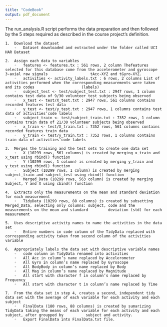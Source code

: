 ```yaml
---
title: "CodeBook"
output: pdf_document
---
```


The run_analysis.R script performs the data preparation and then followed by the 5 steps required as described in the course project’s definition.

	1.	Download the dataset
      	◦	Dataset downloaded and extracted under the folder called UCI HAR Dataset
		
	2.	Assign each data to variables
    	◦	features <- features.tx : 561 rows, 2 column Thefeatures selected for this database come from the accelerometer and gyroscope 3-axial raw signals                   tAcc-XYZ and tGyro-XYZ.
	    ◦	activities <- activity_labels.txt : 6 rows, 2 columns List of activities performed when the corresponding measurements were taken and its codes                     (labels)
    	◦	subject_test <- test/subject_test.txt : 2947 rows, 1 column contains test data of 9/30 volunteer test subjects being observed
    	◦	x_test <- test/X_test.txt : 2947 rows, 561 columns contains recorded features test data
	    ◦	y_test <- test/y_test.txt : 2947 rows, 1 columns contains test data of activities’code labels
	    ◦	subject_train <- test/subject_train.txt : 7352 rows, 1 column contains train data of 21/30 volunteer subjects being observed
	    ◦	x_train <- test/X_train.txt : 7352 rows, 561 columns contains recorded features train data
	    ◦	y_train <- test/y_train.txt : 7352 rows, 1 columns contains train data of activities’code labels
		
	3.	Merges the training and the test sets to create one data set
	    ◦	X (10299 rows, 561 columns) is created by merging x_train and x_test using rbind() function
	    ◦	Y (10299 rows, 1 column) is created by merging y_train and y_test using rbind() function
    	◦	Subject (10299 rows, 1 column) is created by merging subject_train and subject_test using rbind() function
	    ◦	Merged_Data (10299 rows, 563 column) is created by merging Subject, Y and X using cbind() function
		
	4.	Extracts only the measurements on the mean and standard deviation for each measurement
	    ◦	TidyData (10299 rows, 88 columns) is created by subsetting Merged_Data, selecting only columns: subject, code and the measurements on the mean and standard         deviation (std) for each measurement
	
	5.	Uses descriptive activity names to name the activities in the data set
	    ◦	Entire numbers in code column of the TidyData replaced with corresponding activity taken from second column of the activities variable
	
	6.	Appropriately labels the data set with descriptive variable names
	    ◦	code column in TidyData renamed into activities
	    ◦	All Acc in column’s name replaced by Accelerometer
    	◦	All Gyro in column’s name replaced by Gyroscope
	    ◦	All BodyBody in column’s name replaced by Body
	    ◦	All Mag in column’s name replaced by Magnitude
    	◦	All start with character f in column’s name replaced by Frequency
	    ◦	All start with character t in column’s name replaced by Time
		
	7.	From the data set in step 4, creates a second, independent tidy data set with the average of each variable for each activity and each subject
	    ◦	FinalData (180 rows, 88 columns) is created by sumarizing TidyData taking the means of each variable for each activity and each subject, after groupped by          subject and activity.
	    ◦	Export FinalData into FinalData.txt file.
